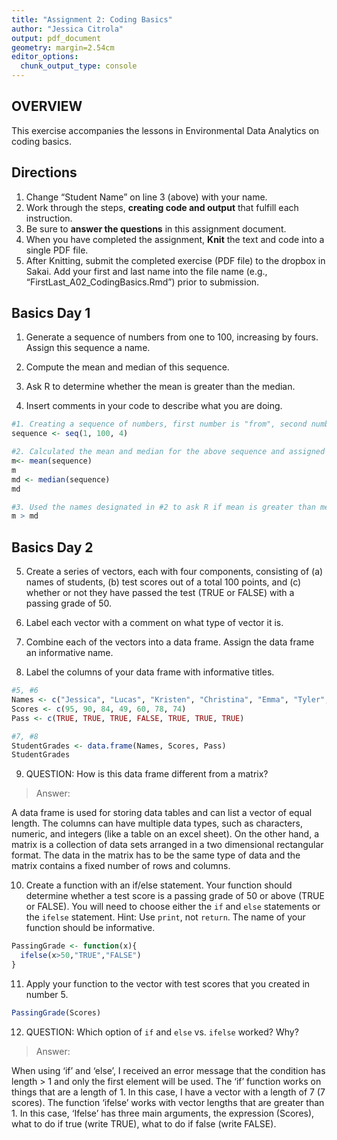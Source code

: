 ```yaml
---
title: "Assignment 2: Coding Basics"
author: "Jessica Citrola"
output: pdf_document
geometry: margin=2.54cm
editor_options: 
  chunk_output_type: console
---
```


## OVERVIEW

This exercise accompanies the lessons in Environmental Data Analytics on coding basics. 

## Directions
1. Change "Student Name" on line 3 (above) with your name.
2. Work through the steps, **creating code and output** that fulfill each instruction.
3. Be sure to **answer the questions** in this assignment document.
4. When you have completed the assignment, **Knit** the text and code into a single PDF file.
5. After Knitting, submit the completed exercise (PDF file) to the dropbox in Sakai. Add your first and last name into the file name (e.g., "FirstLast_A02_CodingBasics.Rmd") prior to submission.



## Basics Day 1

1. Generate a sequence of numbers from one to 100, increasing by fours. Assign this sequence a name. 

2. Compute the mean and median of this sequence. 

3. Ask R to determine whether the mean is greater than the median. 

4. Insert comments in your code to describe what you are doing.

```r
#1. Creating a sequence of numbers, first number is "from", second number is "to", last number is "by". Assigned sequence the name "sequence"
sequence <- seq(1, 100, 4)

#2. Calculated the mean and median for the above sequence and assigned names for each. 
m<- mean(sequence)
m
md <- median(sequence)
md

#3. Used the names designated in #2 to ask R if mean is greater than median.
m > md

```

## Basics Day 2

5. Create a series of vectors, each with four components, consisting of (a) names of students, (b) test scores out of a total 100 points, and (c) whether or not they have passed the test (TRUE or FALSE) with a passing grade of 50.

6. Label each vector with a comment on what type of vector it is.

7. Combine each of the vectors into a data frame. Assign the data frame an informative name.

8. Label the columns of your data frame with informative titles.

```r
#5, #6
Names <- c("Jessica", "Lucas", "Kristen", "Christina", "Emma", "Tyler", "Connor")
Scores <- c(95, 90, 84, 49, 60, 78, 74)
Pass <- c(TRUE, TRUE, TRUE, FALSE, TRUE, TRUE, TRUE)

#7, #8
StudentGrades <- data.frame(Names, Scores, Pass)
StudentGrades

```

9. QUESTION: How is this data frame different from a matrix?

> Answer: 

A data frame is used for storing data tables and can list a vector of equal length. The columns can have multiple data types, such as characters, numeric, and integers (like a table on an excel sheet). On the other hand, a matrix is a collection of data sets arranged in a two dimensional rectangular format. The data in the matrix has to be the same type of data and the matrix contains a fixed number of rows and columns.


10. Create a function with an if/else statement. Your function should determine whether a test score is a passing grade of 50 or above (TRUE or FALSE). You will need to choose either the `if` and `else` statements or the `ifelse` statement. Hint: Use `print`, not `return`. The name of your function should be informative.

```r

PassingGrade <- function(x){
  ifelse(x>50,"TRUE","FALSE")
}

```



11. Apply your function to the vector with test scores that you created in number 5. 

```r

PassingGrade(Scores)

```

12. QUESTION: Which option of `if` and `else` vs. `ifelse` worked? Why?

> Answer: 

When using 'if' and 'else', I received an error message that the condition has length > 1 and only the first element will be used. The 'if' function works on things that are a length of 1. In this case, I have a vector with a length of 7 (7 scores). The function 'ifelse' works with vector lengths that are greater than 1. In this case, 'Ifelse' has three main arguments, the expression (Scores), what to do if true (write TRUE), what to do if false (write FALSE). 
